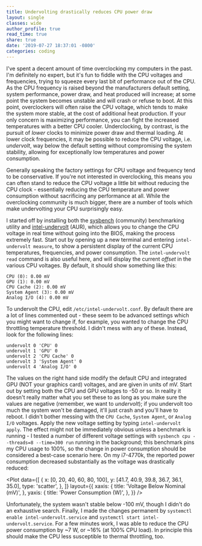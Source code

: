 ```yaml
---
title: Undervolting drastically reduces CPU power draw
layout: single
classes: wide
author_profile: true
read_time: true
share: true
date: '2019-07-27 18:37:01 -0800'
categories: coding
---
```



I've spent a decent amount of time overclocking my computers in the past. I'm definitely no expert,
but it's fun to fiddle with the CPU voltages and frequencies, trying to squeeze every last bit of
performance out of the CPU. As the CPU frequency is raised beyond the manufacturers default setting,
system performance, power draw, and heat produced will increase; at some point the system becomes
unstable and will crash or refuse to boot. At this point, overclockers will often raise the CPU
voltage, which tends to make the system more stable, at the cost of additional heat production. If
your only concern is maximizing performance, you can fight the increased temperatures with a better
CPU cooler. Underclocking, by contrast, is the pursuit of _lower_ clocks to minimize power draw and
thermal loading. At lower clock frequencies, it may be possible to reduce the CPU voltage, i.e.
_undervolt_, way below the default setting without compromising the system stability, allowing for
exceptionally low temperatures and power consumption.

Generally speaking the factory settings for CPU voltage and frequency tend to be conservative. If
you're not interested in overclocking, this means you can often stand to reduce the CPU voltage a
little bit without reducing the CPU clock - essentially reducing the CPU temperature and power
consumption without sacrificing any performance at all. While the overclocking community is much
bigger, there are a number of tools which make undervolting your CPU surprisingly easy.

I started off by installing both the [sysbench](https://github.com/akopytov/sysbench) (community)
benchmarking utility and [intel-undervolt](https://github.com/kitsunyan/intel-undervolt) (AUR),
which allows you to change the CPU voltage in real time without going into the BIOS, making the
process extremely fast. Start out by opening up a new terminal and entering `intel-undervolt measure`, to show a persistent display of the current CPU temperatures, frequencies, and power
consumption. The `intel-undervolt read` command is also useful here, and will display the current
_offset_ in the various CPU voltages. By default, it should show something like this:

```
CPU (0): 0.00 mV
GPU (1): 0.00 mV
CPU Cache (2): 0.00 mV
System Agent (3): 0.00 mV
Analog I/O (4): 0.00 mV
```

To undervolt the CPU, edit `/etc/intel-undervolt.conf`. By default there are a lot of lines
commented out - these seem to be advanced settings which you might want to change if, for example,
you wanted to change the CPU throttling temperature threshold. I didn't mess with any of these.
Instead, look for the following lines:

```
undervolt 0 'CPU' 0
undervolt 1 'GPU' 0
undervolt 2 'CPU Cache' 0
undervolt 3 'System Agent' 0
undervolt 4 'Analog I/O' 0
```

The values on the right hand side modify the default CPU and integrated GPU (NOT your graphics card)
voltages, and are given in units of mV. Start out by setting both the CPU and GPU voltages to -50 or
so. In reality it doesn't really matter what you set these to as long as you make sure the values
are negative (remember, we want to _undervolt_); if you undervolt too much the system won't be
damaged, it'll just crash and you'll have to reboot. I didn't bother messing with the `CPU Cache`,
`System Agent`, or `Analog I/O` voltages. Apply the new voltage setting by typing `intel-undervolt
apply`. The effect might not be immediately obvious unless a benchmark is running - I tested a
number of different voltage settings with `sysbench cpu --threads=8 --time=300 run` running in the
background; this benchmark pins my CPU usage to 100%, so the change in power consumption should be
considered a best-case scenario here. On my i7-4770k, the reported power consumption decreased
substantially as the voltage was drastically reduced:

<Plot
    data={[
        {
            x: [0, 20, 40, 60, 80, 100],
            y: [41.7, 40.9, 39.8, 36.7, 36.1, 35.0],
            type: 'scatter',
        },
    ]}
    layout={{
        xaxis: {
            title: 'Voltage Below Nominal (mV)',
        },
        yaxis: {
            title: 'Power Consumption (W)',
        },
    }}
/>

Unfortunately, the system wasn't stable below -100 mV, though I didn't do an exhaustive search.
Finally, I made the changes permanent by `systemctl enable intel-undervolt.service` and `systemctl
start intel-undervolt.service`. For a few minutes work, I was able to reduce the CPU power
consumption by ~7 W, or ~16% (at 100% CPU load). In principle this should make the CPU less
susceptible to thermal throttling, too.

